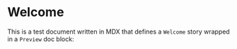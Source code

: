
<Meta title="Welcome" component={Welcome} />

# Welcome

This is a test document written in MDX that defines a `Welcome` story wrapped in a `Preview` doc block:

<Preview withToolbar>
  <Story name="to Storybook">
    <Welcome showApp={linkTo('Button')} />
  </Story>
</Preview>

